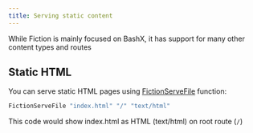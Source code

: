 ```yaml
---
title: Serving static content
---
```


While Fiction is mainly focused on BashX, it has support for many other content types and routes

## Static HTML 
You can serve static HTML pages using [FictionServeFile](/reference/FictionServeFile) function:

```sh
FictionServeFile "index.html" "/" "text/html"
```

This code would show index.html as HTML (text/html) on root route (`/`)

